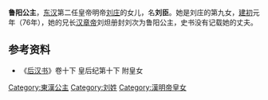 {{東亞女性歷史人物
| 名稱=鲁阳公主
| 身份=[[汉朝|汉朝]]公主
| 畫像=
| 說明=
| 姓=刘
| 名=臣
| 封爵=[[公主|公主]]
| 位號=
| 封號=鲁阳公主
| 出生年=
| 逝世年=
| 諡號=
| 墳墓=
| 父親=[[汉明帝|汉明帝]][[刘庄|刘庄]]
| 同胞兄弟=
| 母親=
|}}


'''鲁阳公主'''，[[东汉|东汉]]第二任皇帝明帝[[汉明帝|刘庄]]的女儿，名'''刘臣'''。她是刘庄的第九女，[[建初_(东汉)|建初]]元年（76年），她的兄长[[汉章帝|汉章帝]]刘炟册封刘次为鲁阳公主，史书没有记载她的丈夫。

==参考资料==
*《[[后汉书|后汉书]]》卷十下 皇后纪第十下 附皇女

[[Category:東漢公主|Category:東漢公主]]
[[Category:刘姓|Category:刘姓]]
[[Category:漢明帝皇女|Category:漢明帝皇女]]